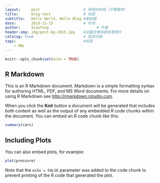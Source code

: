 ---
layout:     post                    # 使用的布局（不需要改）
title:      blog-test               # 标题 
subtitle:   Hello World, Hello Blog #副标题
date:       2019-11-15              # 时间
author:     Xiaofeng                      # 作者
header-img: img/post-bg-2015.jpg    #这篇文章标题背景图片
catalog: true                       # 是否归档
tags:                               #标签
    - MNL
---

```{r setup, include=FALSE}
knitr::opts_chunk$set(echo = TRUE)
```

## R Markdown

This is an R Markdown document. Markdown is a simple formatting syntax for authoring HTML, PDF, and MS Word documents. For more details on using R Markdown see <http://rmarkdown.rstudio.com>.

When you click the **Knit** button a document will be generated that includes both content as well as the output of any embedded R code chunks within the document. You can embed an R code chunk like this:

```{r cars}
summary(cars)
```

## Including Plots

You can also embed plots, for example:

```{r pressure, echo=FALSE}
plot(pressure)
```

Note that the `echo = FALSE` parameter was added to the code chunk to prevent printing of the R code that generated the plot.
